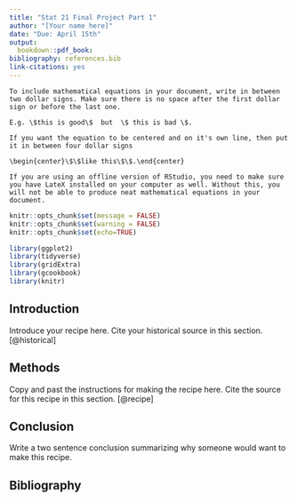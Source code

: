 ```yaml
---
title: "Stat 21 Final Project Part 1"
author: "[Your name here]"
date: "Due: April 15th"
output:
  bookdown::pdf_book:
bibliography: references.bib  
link-citations: yes
---
```


```asis
To include mathematical equations in your document, write in between two dollar signs. Make sure there is no space after the first dollar sign or before the last one. 

E.g. \$this is good\$  but  \$ this is bad \$.
  
If you want the equation to be centered and on it's own line, then put it in between four dollar signs 

\begin{center}\$\$like this\$\$.\end{center}

If you are using an offline version of RStudio, you need to make sure you have LateX installed on your computer as well. Without this, you will not be able to produce neat mathematical equations in your document.  
```


```r
knitr::opts_chunk$set(message = FALSE) 
knitr::opts_chunk$set(warning = FALSE) 
knitr::opts_chunk$set(echo=TRUE) 

library(ggplot2)
library(tidyverse)
library(gridExtra)
library(gcookbook)
library(knitr)
```

## Introduction 

Introduce your recipe here. Cite your historical source in this section. [@historical]


## Methods 

Copy and past the instructions for making the recipe here. Cite the source for this recipe in this section. [@recipe]


## Conclusion 

Write a two sentence conclusion summarizing why someone would want to make this recipe. 

## Bibliography 
